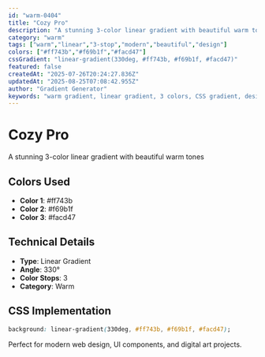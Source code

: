 ```yaml
---
id: "warm-0404"
title: "Cozy Pro"
description: "A stunning 3-color linear gradient with beautiful warm tones"
category: "warm"
tags: ["warm","linear","3-stop","modern","beautiful","design"]
colors: ["#ff743b","#f69b1f","#facd47"]
cssGradient: "linear-gradient(330deg, #ff743b, #f69b1f, #facd47)"
featured: false
createdAt: "2025-07-26T20:24:27.836Z"
updatedAt: "2025-08-25T07:08:42.955Z"
author: "Gradient Generator"
keywords: "warm gradient, linear gradient, 3 colors, CSS gradient, design, #ff743b, #f69b1f, #facd47"
---
```


# Cozy Pro

A stunning 3-color linear gradient with beautiful warm tones

## Colors Used
- **Color 1**: #ff743b
- **Color 2**: #f69b1f
- **Color 3**: #facd47

## Technical Details
- **Type**: Linear Gradient
- **Angle**: 330°
- **Color Stops**: 3
- **Category**: Warm

## CSS Implementation
```css
background: linear-gradient(330deg, #ff743b, #f69b1f, #facd47);
```

Perfect for modern web design, UI components, and digital art projects.
